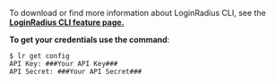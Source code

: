 To download or find more information about LoginRadius CLI, see the **<a href="https://www.loginradius.com/open-source/cli/" target="_blank">LoginRadius CLI feature page.</a>**

**To get your credentials use the command**:

```shell
$ lr get config
API Key: ###Your API Key###
API Secret: ###Your API Secret###
```
